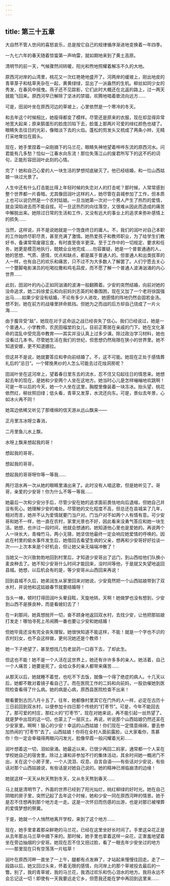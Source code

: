 ```yaml
---
---
---
```

title: 第三十五章
---

大自然不管人世间的喜怒哀乐，总是按它自己的规律循序渐进地变换着一年四季。

一九七六年的春天随着惊蛰第一声响雷，就如期地来到了黄土高原。

清明节的前一天，气候骤然间转暖，阳光和煦地照耀着解冻不久的大地。

原西河对岸的山湾里，桃花又一次红艳艳地盛开了。河两岸的缓坡上，刚出地皮的青草芽子和枯草夹杂在一起，黄黄绿绿，显出了一派盎然的生机。柳丝如同少女的秀发，在春风中摇曳。燕子还不见踪影，它们此时大概还在北返的路上，过一两天就能飞回来。原西河早已解除了坚冰的禁锢，欢腾地唱着歌流向远方……

可是，田润叶坐在原西河边的草坡上，心里依然是一个寒冷的冬天。

和去年这个时候相比，她瘦得都变了模样。尽管还是原来的衣服，现在却显得异常地宽大起来；原来鹅蛋形的脸庞凹陷下去，脸蛋上那两片可爱的绯红颜色也褪了。眼睛失去往日的光彩，像暗淡下去的火焰。蓬松的剪发头又梳成了两条小辫，无精打采地耷拉在肩头。

现在，她手里捏着一朵刚摘下的马兰花，眼睛失神地望着哗哗东流的原西河水。问君能有几多愁？恰似一江春水向东流！那位失落江山的废君所写下的这不朽的词句，正能形容田润叶此刻的心情。

完了！她和自己心爱的人一块生活的梦想彻底破灭了。他已经结婚，和一位山西姑娘一块过光景了。

人生中还有什么打击能比得上年轻时候的失恋对人的打击呢？那时候，人常常感到整个世界都一片昏暗。尤其像田润叶这样的人，她尽管在县城参加了工作，但本质上也可以说仍然是一个农村姑娘。一旦当她第一次对一个男人产生了热烈的爱情，就会深陷进去而不能自拔。可一旦这热烈的向往落空，又很难从因此而造成的痛苦中解脱出来。她除过日常的生活和工作，又没有远大的事业上的追求来弥补感情上的损失……

当然，这样说，并不是说她就是一个饱食终日的庸人。不，我们的润叶对自己本职的工作始终尽职尽责，甚至充满了激情。她热爱孩子和教师职业，为了给学生们教好书，备课常常废寝忘食，有时直至夜半更深。至于工作中的一切规定、要求和任务，她更是模范地执行，兢兢业业地完成……勿容置疑，她是一个普普通通的人，她的思想、气质、感情，优点和缺点，都是属于普通人的。但普通人和出类拔萃的人一样，也有自己的欢乐和痛苦，只不过不为大多数人了解罢了。人们宁愿去关心一个蹩脚电影演员的吃喝拉撒和鸡毛蒜皮，而不愿了解一个普通人波涛汹涌的内心世界……

此刻，田润叶的内心正如同汹涌的波涛一般翻腾着。少安的突然结婚，向前对她的没命追求，她二妈徐爱云和向前妈刘志英的轮番围困，现在又加了一个老将徐国强出马……如果少安没有结婚，不论有多少人进攻，她感情的阵地仍然会固若金汤。想不到，她在前方的战壕里拼命抵挡。但她为之而战的后方却自己烧成了一片火海……

由于腹背受“敌”，她现在对于这命运之战已经丧失了信心。我们已经说过，她是一个普通人，小学教师，农民田福堂的女儿，目前正寄居在亲戚的门下。她在文化革命的混乱中受完高中教育——其实并没认真上过多少课。除过政治学习材料，她也没看过几本书。尽管她生活在我们的世纪，但思想仍然局限在狭小的世界里。她不知道安娜，更不知道娜拉。

但这并不是说，她就要答应和李向前结婚了。不，这不可能。她现在正处于感情葬礼后的“忌日”。一个臂挽黑纱的人怎么可能去过花烛洞房呢？

田润叶坐在这河岸上，望着春日里东去的流水，忍不住又勾起往日的情思来。她想起去年的现在，是她和少安两个人坐在这地方。她当时心儿是怎样嘣嘣地欢跳啊！可是一年以后的今天，她一个人坐在这里，胸膛里像装着一块冻冰。抬头望，桃花依然红，柳丝照旧绿；低头看，青草又发芽，水流还向东。可是，景似去年景，心如冰火再不同！

她耳边依稀又听见了那缠绵的信天游从远山飘来——

正月里冻冰呀立春消，

二月里鱼儿水上飘，

水呀上飘来想起我的哥！

想起我的哥哥，

想起我的哥哥，

想起我的哥哥呀你等一等我……



两行泪水再一次从她的眼睛里涌出来了。此时没有人唱这歌，但是她听见了。哥哥，亲爱的少安哥！你为什么不等一等我……

她最后一次和少安分手后，尽管少安在她的追求面前畏怯地向后退缩，但她自己并没有死心。她理解少安的难处。尽管她的文化程度不高，但总还在县城呆了几年，相对而言，她并不认为爱情就要门当户对。门当户对不如两个人有情有意。可少安哥和她不一样，他一直在农村，家里光景也不好，因此看来没勇气答应和她一块生活。她想，也许过一段时间，他就会想通的。她知道他心里也是爱她的。再说两个人一块长大，青梅竹马，两小无猜，她坚信他最终一定会响应她爱情的呼唤的。因此在村里的偷水事件发生后，她借回去看望生病的父亲，想再和少安哥好好拉谈一次——上次本来是个好机会，但让她父亲无端端冲散了！

当她又一次兴致勃勃地回到村里后，才知道少安哥出了远门，到山西给他们队换小麦良种去了。她不知少安哥什么时间才能回来，没时间等他，于是就又失望地返回县城。她想，以后机会有的是，等少安哥从山西回来再说！

回到县城不久后，她弟润生从家里回来对她说，少安竟然把一个山西姑娘带到了双水村，并说他和这姑娘春节就要结婚呀！

当头一棒，顿时打得田润叶头晕目眩，天旋地转。天啊！她做梦也没有想到，少安到山西不是换良种，而是看媳妇去了！

在一刹那间，她真想抛开一切，奋不顾身地返回双水村，去找少安，让他把那姑娘打发走！哪怕寻死上吊闹腾一番也要让少安和她结婚！

但她毕竟还没有完全丧失理智。她很快知道不能这样，不能！就是一个字也不识的农村妇女，也不会这样做，更何况她还是个教师！

她一下子绝望了，甚至想找几包老鼠药一口吞下去，了却此生。

但这也不能！她不是一个人活在这世界上，她还有许许多多的亲人。她活着，自己一个人痛苦；她要是死了，会给众多的亲人都带来痛苦……

从那天以后，她就睡不着觉，也吃不下去饭，就像一个得了绝症的病人。十几天以后，她都不敢对着镜子看自己了。而在医院工作的二妈和向前妈，一股劲催她到医院检查看得了什么病。她的病是心病，原西县医院检查不出来！

眼看要到古历八月十五了。往年，她都像村里其它在门外的人一样，必定在古历十三日前回到双水村，以便参加十四日那个传统的“打枣节”。可是，今年不能回去了。那可爱的村庄，那红火的“打枣节”，现在对她来说，再不能引起一丝热望了。就是梦中出现的这一切，也蒙上了一层灰土。再说，听说那个山西姑娘仍然还呆在少安家里。啊啊！狠心的少安！幸运的山西姑娘！你们现在一定情意绵绵，要去参加热闹的“打枣节”去了。山西姑娘！你将在全村人面前露脸，让大家看你，羡慕你！你一定会幸福得两眼闪闪发光，脸像早霞一般闪耀着光彩……

润叶想着这一切，泪如泉涌。她最近以来，已很少再回二妈家，通常都一个人呆在学校她自己的宿舍里。除过上课和非参加不行的集体活动，其余时间她一概闭门不出，关在这个小房子里，一个人流泪、叹息、自言自语——有些话对少安说，有些话对那个山西姑娘说，有些话是对她自己说的。她的精神已濒临崩溃的边缘！

她就这样一天天从秋天熬到冬天，又从冬天熬到春天……

马上就是清明节了，外面的世界已经到了阳光灿烂，桃红柳绿的好时光。她在自己阴暗的房子里，突然记起了去年这个时候，她和少安一同在原西河畔的情景。她于是忍不住想再到那个地方走一走。这是一次怀旧而伤感的出游，也是对那已被埋葬的爱情梦想的祭奠。

于是，她就一个人悄然地离开学校，来到了这个地方……

现在，她手里拿着那朵鲜艳的马兰花，已经在这里坐好长时间了。手里这朵花正是从去年那丛马兰草中摘下来的。那时候，她手里也拿着这样一朵花，正害羞地望着坐在旁边抽烟的少安哥。她现在忍不住又扭过脸，看了一眼去年少安坐过的地方——那里现在只有空荡荡一片枯草！

润叶在原西河畔一直坐了一上午，腿都有点发麻了，才站起来慢慢往回走。走了一段路以后，她又回过头来，怀着无限的感情，向河岸上的那个草坡投去最后的一瞥。别了，我的青草坡，我的马兰花，我洒过欢乐和伤心泪水的地方。我将永远不会忘记这一切！即使有一天我要远走它乡，但愿我还能在梦中再回到这里来……
